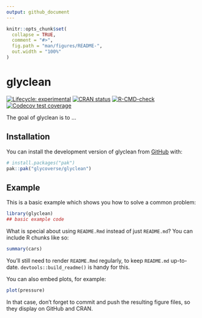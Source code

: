 ```yaml
---
output: github_document
---
```


<!-- README.md is generated from README.Rmd. Please edit that file -->

```r
knitr::opts_chunk$set(
  collapse = TRUE,
  comment = "#>",
  fig.path = "man/figures/README-",
  out.width = "100%"
)
```

# glyclean

<!-- badges: start -->
[![Lifecycle: experimental](https://img.shields.io/badge/lifecycle-experimental-orange.svg)](https://lifecycle.r-lib.org/articles/stages.html#experimental)
[![CRAN status](https://www.r-pkg.org/badges/version/glyclean)](https://CRAN.R-project.org/package=glyclean)
[![R-CMD-check](https://github.com/glycoverse/glyclean/actions/workflows/R-CMD-check.yaml/badge.svg)](https://github.com/glycoverse/glyclean/actions/workflows/R-CMD-check.yaml)
[![Codecov test coverage](https://codecov.io/gh/glycoverse/glyclean/graph/badge.svg)](https://app.codecov.io/gh/glycoverse/glyclean)
<!-- badges: end -->

The goal of glyclean is to ...

## Installation

You can install the development version of glyclean from [GitHub](https://github.com/) with:

``` r
# install.packages("pak")
pak::pak("glycoverse/glyclean")
```

## Example

This is a basic example which shows you how to solve a common problem:

```r
library(glyclean)
## basic example code
```

What is special about using `README.Rmd` instead of just `README.md`? You can include R chunks like so:

```r
summary(cars)
```

You'll still need to render `README.Rmd` regularly, to keep `README.md` up-to-date. `devtools::build_readme()` is handy for this.

You can also embed plots, for example:

```r
plot(pressure)
```

In that case, don't forget to commit and push the resulting figure files, so they display on GitHub and CRAN.
